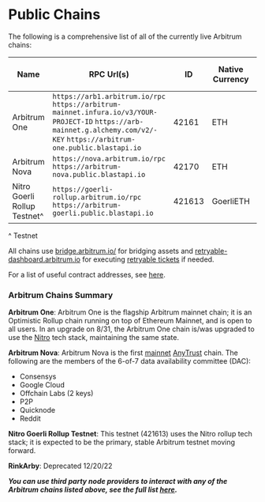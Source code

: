 # Public Chains

The following is a comprehensive list of all of the currently live Arbitrum chains:

| Name                         | RPC Url(s)                                                                                                                         | ID     | Native Currency | Explorer(s)                                                               | Underlying L1 | Current Tech Stack  | Sequencer Feed                         | Nitro Seed Database URLs                 |
| ---------------------------- | ---------------------------------------------------------------------------------------------------------------------------------- | ------ | --------------- | ------------------------------------------------------------------------- | ------------- | ------------------- | -------------------------------------- | ---------------------------------------- |
| Arbitrum One                 | `https://arb1.arbitrum.io/rpc` `https://arbitrum-mainnet.infura.io/v3/YOUR-PROJECT-ID` `https://arb-mainnet.g.alchemy.com/v2/-KEY` `https://arbitrum-one.public.blastapi.io` | 42161  | ETH             | `https://arbiscan.io/` `https://explorer.arbitrum.io/`                    | Ethereum      | Nitro Rollup (8/31) | `wss://arb1.arbitrum.io/feed`          | `snapshot.arbitrum.io/mainnet/nitro.tar` |
| Arbitrum Nova                | `https://nova.arbitrum.io/rpc` `https://arbitrum-nova.public.blastapi.io`                                                                                                    | 42170  | ETH             | `https://nova.arbiscan.io/` `https://nova-explorer.arbitrum.io/`          | Ethereum      | Nitro AnyTrust      | `wss://nova.arbitrum.io/feed`          | N/A                                      |
| Nitro Goerli Rollup Testnet^ | `https://goerli-rollup.arbitrum.io/rpc` `https://arbitrum-goerli.public.blastapi.io`                                                                                           | 421613 | GoerliETH       | `https://goerli.arbiscan.io` `https://goerli-rollup-explorer.arbitrum.io` | Goerli        | Nitro Rollup        | `wss://goerli-rollup.arbitrum.io/feed` | N/A                                      |

^ Testnet

All chains use [bridge.arbitrum.io/](https://bridge.arbitrum.io/) for bridging assets and [retryable-dashboard.arbitrum.io](https://retryable-dashboard.arbitrum.io/) for executing [retryable tickets](./arbos/l1-to-l2-messaging.mdx) if needed.

For a list of useful contract addresses, see [here](./useful-addresses.mdx).

### Arbitrum Chains Summary

**Arbitrum One**: Arbitrum One is the flagship Arbitrum mainnet chain; it is an Optimistic Rollup chain running on top of Ethereum Mainnet, and is open to all users. In an upgrade on 8/31, the Arbitrum One chain is/was upgraded to use the [Nitro](https://medium.com/offchainlabs/its-nitro-time-86944693bf29) tech stack, maintaining the same state.

**Arbitrum Nova**: Arbitrum Nova is the first [mainnet](https://medium.com/offchainlabs/its-time-for-a-new-dawn-nova-is-open-to-the-public-a081df1e4ad2) [AnyTrust](./inside-anytrust.mdx) chain. The following are the members of the 6-of-7 data availability committee (DAC):

- Consensys
- Google Cloud
- Offchain Labs (2 keys)
- P2P
- Quicknode
- Reddit

**Nitro Goerli Rollup Testnet**: This testnet (421613) uses the Nitro rollup tech stack; it is expected to be the primary, stable Arbitrum testnet moving forward.

**RinkArby**: Deprecated 12/20/22

**_You can use third party node providers to interact with any of the Arbitrum chains listed above, see the full list [here](./node-running/node-providers.mdx)._**
